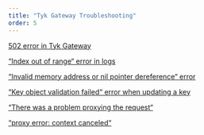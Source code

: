 ```yaml
---
title: "Tyk Gateway Troubleshooting"
order: 5
---
```


[502 error in Tyk Gateway](/5.5/troubleshooting/tyk-gateway/502-error-tyk-gateway)

[“Index out of range“ error in logs](/5.5/troubleshooting/tyk-gateway/index-range-error-logs)

[“Invalid memory address or nil pointer dereference“ error](/5.5/troubleshooting/tyk-gateway/invalid-memory-address-nil-pointer-dereference-error)

[“Key object validation failed“ error when updating a key](/5.5/troubleshooting/tyk-gateway/key-object-validation-failed-error-updating-key)

[“There was a problem proxying the request“](/5.5/troubleshooting/tyk-gateway/problem-proxying-request)

[“proxy error: context canceled“](/5.5/troubleshooting/tyk-gateway/context-canceled)
